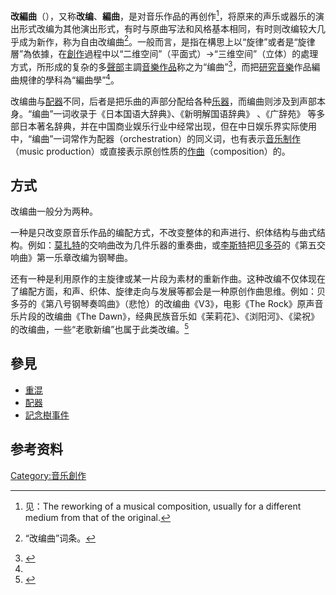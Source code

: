 '''改編曲'''（{{lang-en|arrangement}}），又称'''改编'''、'''編曲'''，是对音乐作品的再创作<ref>见{{Cite book | author = | title = The New Grove Dictionary Of Music and Musicians | publisher = [[牛津大学出版社|牛津大学出版社]] | date = 1878– | language = en | quote = Arrangement }}：The reworking of a musical composition, usually for a different medium from that of the original.</ref>，将原来的声乐或器乐的演出形式改编为其他演出形式，有时与原曲写法和风格基本相同，有时则改编较大几乎成为新作，称为自由改编曲<ref>{{cite book|editor=缪天瑞|title=《音乐百科辞典》|publisher=[[人民音乐出版社|人民音乐出版社]]|pages=189|isbn=7-103-01536-8|date=1998年10月}}“改编曲”词条。</ref>。一般而言，是指在構思上以“旋律”或者是“旋律層”為依據，在[[創作|創作]]過程中以“二维空间”（平面式）→“三维空间”（立体）的處理方式，所形成的复杂的多[[聲部|聲部]]主調[[音樂|音樂]][[作品|作品]]称之为“编曲”<ref name="柳刚2012">{{cite book|author=柳刚|title=《流行音乐编曲教程》|publisher=[[长江文艺出版社|长江文艺出版社]]|pages=1|isbn=978-7-5354-5458-4|date=2012年3月}}</ref>，而把[[研究|研究]][[音樂|音樂]]作品編曲規律的學科為“編曲學”<ref name="柳刚2012" />。

改编曲与[[配器|配器]]不同，后者是把乐曲的声部分配给各种[[乐器|乐器]]，而编曲则涉及到声部本身。“编曲”一词收录于《日本国语大辞典》、《新明解国语辞典》 、《广辞苑》 等多部日本著名辞典，并在中国商业娱乐行业中经常出现，但在中日娱乐界实际使用中，“编曲”一词常作为配器（orchestration）的同义词，也有表示[[音乐制作|音乐制作]]（music production）或直接表示原创性质的[[作曲|作曲]]（composition）的。

== 方式 ==
改编曲一般分为两种。

一种是只改变原音乐作品的编配方式，不改变整体的和声进行、织体结构与曲式结构。例如：[[莫扎特|莫扎特]]的交响曲改为几件乐器的重奏曲，或[[李斯特·费伦茨|李斯特]]把[[贝多芬|贝多芬]]的《第五交响曲》第一乐章改编为钢琴曲。

还有一种是利用原作的主旋律或某一片段为素材的重新作曲。这种改编不仅体现在了编配方面，和声、织体、旋律走向与发展等都会是一种原创作曲思维。例如：贝多芬的《第八号钢琴奏鸣曲》（悲怆）的改编曲《V3》，电影《The Rock》原声音乐片段的改编曲《The Dawn》，经典民族音乐如《茉莉花》、《浏阳河》、《梁祝》的改编曲，一些“老歌新编”也属于此类改编。<ref> {{Cite book | author = 巴里·科恩费尔德（任大敏 译） | title = 《新格罗夫爵士乐词典》 | publisher = [[花城出版社|花城出版社]] | date = 2009 | language = zh }} </ref>

== 參見 ==
*[[重混|重混]]
*[[配器|配器]]
* [[記念樹事件|記念樹事件]]

==参考资料==
{{Reflist}}

[[Category:音乐創作|Category:音乐創作]]